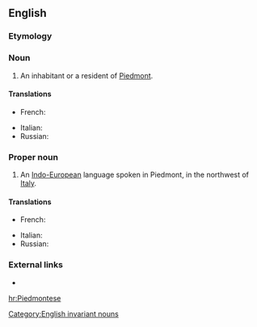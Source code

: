 ==English==
{{wikipedia}}

===Etymology===
{{suffix|Piedmont|ese}}

===Noun===
{{en-noun|Piedmontese}}

# An inhabitant or a resident of [[Piedmont]].

====Translations====
{{trans-top|inhabitant}}
* French: {{t+|fr|Piémontais|m}}
{{trans-mid}}
* Italian: {{t+|it|piemontese|m|f}}
* Russian: {{t|ru|пьемонтец|m|sc=Cyrl}}
{{trans-bottom}}

===Proper noun===
{{en-proper noun}}

# An [[Indo-European]] language spoken in Piedmont, in the northwest of [[Italy]].

====Translations====
{{trans-top|language}}
* French: {{t+|fr|piémontais|m}}
{{trans-mid}}
* Italian: {{t+|it|piemontese|m}}
* Russian: {{t|ru|пьемонтский|sc=Cyrl}}
{{trans-bottom}}

===External links===
* {{ethnologue|code=pms}}

[[hr:Piedmontese]]
[[Category:English invariant nouns]]
